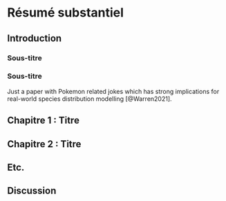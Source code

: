 # Résumé substantiel

## Introduction

### Sous-titre

\lipsum[1-4]

###  Sous-titre

Just a paper with Pokemon related jokes which has strong implications for real-world species distribution modelling [@Warren2021].

\lipsum[5-6]

## Chapitre 1 : Titre

\lipsum[7-9]

##  Chapitre 2 : Titre

\lipsum[10-11]

## Etc.

## Discussion

\lipsum[12-14]
